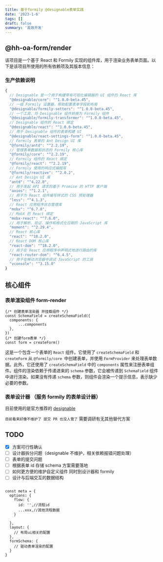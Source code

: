 ```yaml
---
title: 基于formily @designable表单实践
date: '2023-1-6'
tags: []
draft: false
summary: '高效开发'
---
```


<TOCInline toc={props.toc} exclude="Overview" asDisclosure />

## @hh-oa-form/render

该项目是一个基于 React 和 Formily 实现的组件库，用于渲染业务表单页面。以下是该项目所使用的所有依赖项及其版本信息：

### 生产依赖说明

```js
{
  // Designable 是一个用于构建带有可视化编辑器的 UI 组件的 React 库
  "@designable/core": "^1.0.0-beta.45",
  // 一组 Formily 设置器，帮助配置表单字段和布局
  "@designable/formily-setters": "^1.0.0-beta.45",
  // 一个工具，将 Designable 组件转换为 Formily 组件
  "@designable/formily-transformer": "^1.0.0-beta.45",
  // Designable 组件的 React 绑定
  "@designable/react": "^1.0.0-beta.45",
  // 用于 Designable 组件的表单构建 UI
  "@designable/react-settings-form": "^1.0.0-beta.45",
  // Formily 表单的 Ant Design UI 库
  "@formily/antd": "^2.2.19",
  // 管理表单数据和状态的 Formily 核心库
  "@formily/core": "^2.2.19",
  // Formily 组件的 React 绑定
  "@formily/react": "^2.2.19",
  // Formily 使用的响应式编程库
  "@formily/reactive": "^2.0.2",
  // Ant Design UI 库
  "antd": "^4.22.8",
  // 用于发起 API 请求的基于 Promise 的 HTTP 客户端
  "axios": "^1.2.1",
  // 用于为 React 组件编写样式的 CSS 预处理器
  "less": "^4.1.3",
  // React 应用程序状态管理库
  "mobx": "^6.7.0",
  // MobX 的 React 绑定
  "mobx-react": "^7.6.0",
  // 用于解析、验证、操作和格式化日期的 JavaScript 库
  "moment": "^2.29.4",
  // React 核心库
  "react": "^18.2.0",
  // React DOM 核心库
  "react-dom": "^18.2.0",
  // 用于在 React 应用程序中声明式地进行路由的库
  "react-router-dom": "^6.4.5",
  // 用于在移动浏览器中调试 JavaScript 的工具
  "vconsole": "^3.15.0"
}
```

## 核心组件

### 表单渲染组件 form-render

```js:核心代码
{/* 创建表单渲染器 并挂载组件 */}
const SchemaField = createSchemaField({
  components: {
      ...components
  },
})
{/* 创建form表单 */}
const form = createForm()
```

这是一个包含一个表单的 `React` 组件。它使用了 `createSchemaField` 和 `createForm` 从 `@formily/core `中创建表单，并使用 `FormProvider` 来处理表单数据。此外，它还使用了 `createSchemaField` 中的 `components` 属性来注册表单组件。组件的渲染依赖于传递进来的 `schema` 参数，它会被传递到 `SchemaField` 组件中进行渲染。如果没有传递 `schema` 参数，则组件会渲染一个提示信息，表示缺少必要的参数。

### 表单设计器 （服务 formily 的表单设计器）

目前使用的是官方推荐的 [designable](https://github.com/alibaba/designable/tree/main/formily/antd/playground)

`目前看来好像不维护了 提交 PR 也没人管了` 需要调研有无其他替代方案


## TODO

- [x] 方案可行性确认
- [ ] 设计器拆分问题（designable 不维护，相关依赖报错问题处理）
- [ ] 表单的提交问题
- [ ] 根据表单 id 存储 schema 方案需要落地
- [ ] 如何更方便的维护自定义组件 同时到设计器和 formily
- [ ] 设计与后端交互的数据结构

```js:数据结构设计

const meta = {
  options: {
    flow: {
      id: '',//流程id
      ...xxx,//其他流程数据
    }

  },
  layout: {
    // 布局ui相关的配置
  },
  formSchema: {
    // 驱动表单渲染的配置
  }
}
```
